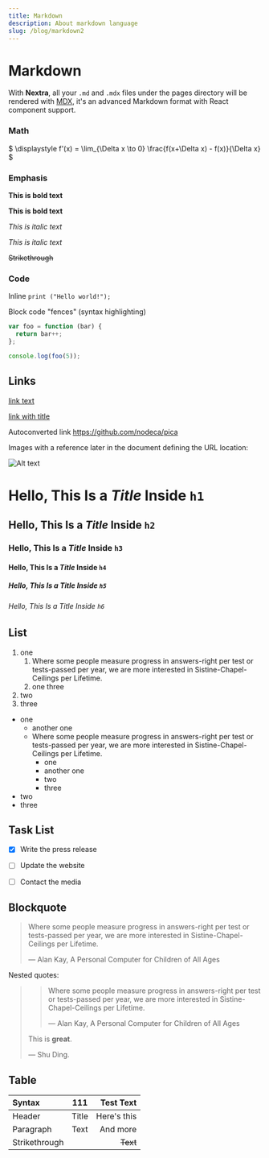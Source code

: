 ```yaml
---
title: Markdown
description: About markdown language
slug: /blog/markdown2
---
```


# Markdown

With **Nextra**, all your `.md` and `.mdx` files under the pages directory will be rendered with [MDX](https://mdxjs.com/about), it's an advanced Markdown format with React component support.


### Math

$
\displaystyle f'(x) = \lim_{\Delta x \to 0} \frac{f(x+\Delta x) - f(x)}{\Delta x} 
$



### Emphasis

**This is bold text**

__This is bold text__

*This is italic text*

_This is italic text_

~~Strikethrough~~

### Code

Inline `print ("Hello world!");`

Block code "fences" (syntax highlighting)

``` js
var foo = function (bar) {
  return bar++;
};

console.log(foo(5));
```


## Links

[link text](http://dev.nodeca.com)

[link with title](http://nodeca.github.io/pica/demo/ "title text!")

Autoconverted link https://github.com/nodeca/pica 

Images with a reference later in the document defining the URL location:

![Alt text][id]




# Hello, This Is a _Title_ Inside `h1`

## Hello, This Is a _Title_ Inside `h2`

### Hello, This Is a _Title_ Inside `h3`

#### Hello, This Is a _Title_ Inside `h4`

##### Hello, This Is a _Title_ Inside `h5`

###### Hello, This Is a _Title_ Inside `h6`  

## List

1. one
    1. Where some people measure progress in answers-right per test or tests-passed per year, we are more interested in Sistine-Chapel-Ceilings per Lifetime.
    2. one three
2. two
3. three

- one
  - another one
  - Where some people measure progress in answers-right per test or tests-passed per year, we are more interested in Sistine-Chapel-Ceilings per Lifetime.
    - one
    - another one
    - two
    - three
- two
- three

## Task List

- [x] Write the press release
- [ ] Update the website
- [ ] Contact the media


## Blockquote

> Where some people measure progress in answers-right per test or tests-passed per year, we are more interested in Sistine-Chapel-Ceilings per Lifetime.
>
> — Alan Kay, A Personal Computer for Children of All Ages

Nested quotes:

> > Where some people measure progress in answers-right per test or tests-passed per year, we are more interested in Sistine-Chapel-Ceilings per Lifetime.
> >
> > — Alan Kay, A Personal Computer for Children of All Ages
>
> This is **great**.
>
> — Shu Ding.

## Table

| Syntax        | 111         |   Test Text |
| :------------ | :---------: | ----------: |
| Header        |    Title    | Here's this |
| Paragraph     |    Text     |    And more |
| Strikethrough |             |    ~~Text~~ |



[id]: https://octodex.github.com/images/dojocat.jpg  "The Dojocat"